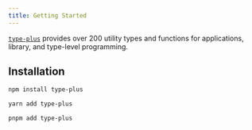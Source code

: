 ```yaml
---
title: Getting Started
---
```


[`type-plus`] provides over 200 utility types and functions for applications, library, and type-level programming.

## Installation

```sh
npm install type-plus

yarn add type-plus

pnpm add type-plus
```

[`type-plus`]: https://github.com/unional/type-plus
